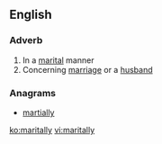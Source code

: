 ==English==

===Adverb===
{{en-adv}}

# In a [[marital]] manner
# Concerning [[marriage]] or a [[husband]]

===Anagrams===
* [[martially#English|martially]]

[[ko:maritally]]
[[vi:maritally]]